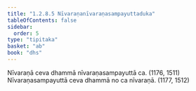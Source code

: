 ```yaml
---
title: "1.2.8.5 Nīvaraṇanīvaraṇasampayuttaduka"
tableOfContents: false
sidebar:
  order: 5
type: "tipitaka"
basket: "ab"
book: "dhs"
---
```



<DynamicBreadcrumb />

<Division number="70" book="dhs">

<Paragraph number="170" book="dhs">
Nīvaraṇā ceva dhammā nīvaraṇasampayuttā ca. (<Emphasis>1176, 1511</Emphasis>)
</Paragraph>

<Paragraph number="171" book="dhs">
Nīvaraṇasampayuttā ceva dhammā no ca nīvaraṇā. (<Emphasis>1177, 1512</Emphasis>)
</Paragraph>
</Division>